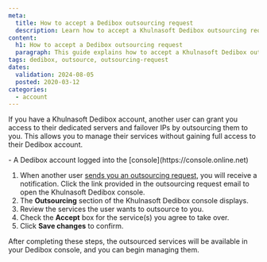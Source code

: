 ```yaml
---
meta:
  title: How to accept a Dedibox outsourcing request
  description: Learn how to accept a Khulnasoft Dedibox outsourcing request.
content:
  h1: How to accept a Dedibox outsourcing request
  paragraph: This guide explains how to accept a Khulnasoft Dedibox outsourcing request.
tags: dedibox, outsource, outsourcing-request
dates:
  validation: 2024-08-05
  posted: 2020-03-12
categories:
  - account
---
```


If you have a Khulnasoft Dedibox account, another user can grant you access to their dedicated servers and failover IPs by outsourcing them to you. This allows you to manage their services without gaining full access to their Dedibox account.

<Macro id="requirements" />
- A Dedibox account logged into the [console](https://console.online.net)


1. When another user [sends you an outsourcing request](/dedibox-console/account/how-to/outsource-dedibox/), you will receive a notification. Click the link provided in the outsourcing request email to open the Khulnasoft Dedibox console.
    <Lightbox src="khulnasoft-dedibox-console-outsourcing-request.webp" />
2. The **Outsourcing** section of the Khulnasoft Dedibox console displays.
3. Review the services the user wants to outsource to you.
4. Check the **Accept** box for the service(s) you agree to take over.
    <Lightbox src="khulnasoft-dedibox-console-outsourcing-accept.webp" />
5. Click **Save changes** to confirm.

After completing these steps, the outsourced services will be available in your Dedibox console, and you can begin managing them.